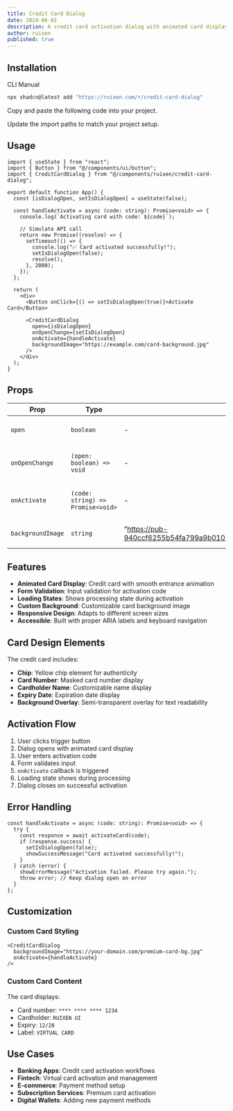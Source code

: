 ```yaml
---
title: Credit Card Dialog
date: 2024-06-01
description: A credit card activation dialog with animated card display and form input.
author: ruixen
published: true
---
```


<ComponentPreview name="credit-card-dialog-demo" />

## Installation

<Tabs defaultValue="cli">

<TabsList>
  <TabsTrigger value="cli">CLI</TabsTrigger>
  <TabsTrigger value="manual">Manual</TabsTrigger>
</TabsList>
<TabsContent value="cli">

```bash
npx shadcn@latest add "https://ruixen.com/r/credit-card-dialog"
```

</TabsContent>

<TabsContent value="manual">

<Steps>

<Step>Copy and paste the following code into your project.</Step>

<ComponentSource name="credit-card-dialog" />

<Step>Update the import paths to match your project setup.</Step>

</Steps>

</TabsContent>

</Tabs>

## Usage

```tsx
import { useState } from "react";
import { Button } from "@/components/ui/button";
import { CreditCardDialog } from "@/components/ruixen/credit-card-dialog";

export default function App() {
  const [isDialogOpen, setIsDialogOpen] = useState(false);

  const handleActivate = async (code: string): Promise<void> => {
    console.log(`Activating card with code: ${code}`);

    // Simulate API call
    return new Promise((resolve) => {
      setTimeout(() => {
        console.log("✅ Card activated successfully!");
        setIsDialogOpen(false);
        resolve();
      }, 2000);
    });
  };

  return (
    <div>
      <Button onClick={() => setIsDialogOpen(true)}>Activate Card</Button>

      <CreditCardDialog
        open={isDialogOpen}
        onOpenChange={setIsDialogOpen}
        onActivate={handleActivate}
        backgroundImage="https://example.com/card-background.jpg"
      />
    </div>
  );
}
```

## Props

| Prop              | Type                              | Default                                                                    | Description                        |
| ----------------- | --------------------------------- | -------------------------------------------------------------------------- | ---------------------------------- |
| `open`            | `boolean`                         | -                                                                          | Whether the dialog is open         |
| `onOpenChange`    | `(open: boolean) => void`         | -                                                                          | Callback when dialog state changes |
| `onActivate`      | `(code: string) => Promise<void>` | -                                                                          | Async callback for card activation |
| `backgroundImage` | `string`                          | "https://pub-940ccf6255b54fa799a9b01050e6c227.r2.dev/ruixen_gradient.jpeg" | Background image URL for the card  |

## Features

- **Animated Card Display**: Credit card with smooth entrance animation
- **Form Validation**: Input validation for activation code
- **Loading States**: Shows processing state during activation
- **Custom Background**: Customizable card background image
- **Responsive Design**: Adapts to different screen sizes
- **Accessible**: Built with proper ARIA labels and keyboard navigation

## Card Design Elements

The credit card includes:

- **Chip**: Yellow chip element for authenticity
- **Card Number**: Masked card number display
- **Cardholder Name**: Customizable name display
- **Expiry Date**: Expiration date display
- **Background Overlay**: Semi-transparent overlay for text readability

## Activation Flow

1. User clicks trigger button
2. Dialog opens with animated card display
3. User enters activation code
4. Form validates input
5. `onActivate` callback is triggered
6. Loading state shows during processing
7. Dialog closes on successful activation

## Error Handling

```tsx
const handleActivate = async (code: string): Promise<void> => {
  try {
    const response = await activateCard(code);
    if (response.success) {
      setIsDialogOpen(false);
      showSuccessMessage("Card activated successfully!");
    }
  } catch (error) {
    showErrorMessage("Activation failed. Please try again.");
    throw error; // Keep dialog open on error
  }
};
```

## Customization

### Custom Card Styling

```tsx
<CreditCardDialog
  backgroundImage="https://your-domain.com/premium-card-bg.jpg"
  onActivate={handleActivate}
/>
```

### Custom Card Content

The card displays:

- Card number: `**** **** **** 1234`
- Cardholder: `RUIXEN UI`
- Expiry: `12/28`
- Label: `VIRTUAL CARD`

## Use Cases

- **Banking Apps**: Credit card activation workflows
- **Fintech**: Virtual card activation and management
- **E-commerce**: Payment method setup
- **Subscription Services**: Premium card activation
- **Digital Wallets**: Adding new payment methods
